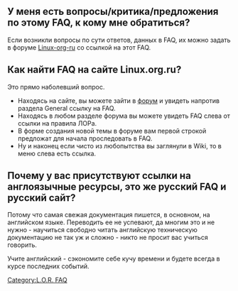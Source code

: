 ==У меня есть вопросы/критика/предложения по этому FAQ, к кому мне обратиться?==

Если возникли вопросы по сути ответов, данных в FAQ, их можно задать в форуме [http://www.linux.org.ru/group.jsp?group=4068 Linux-org-ru] со ссылкой на этот FAQ.

==Как найти FAQ на сайте Linux.org.ru?==

Это прямо наболевший вопрос.

* Находясь на сайте, вы можете зайти в [http://www.linux.org.ru/view-section.jsp?section=2 форум] и увидеть напротив раздела General ссылку на FAQ.
* Находясь в любом разделе форума вы можете увидеть FAQ слева от ссылки на правила ЛОРа.
* В форме создания новой темы в форуме вам первой строкой предложат для начала проследовать в FAQ.
* Ну и наконец если чисто из любопытства вы заглянули в Wiki, то в меню слева есть ссылка.

==Почему у вас присутствуют ссылки на англоязычные ресурсы, это же русский FAQ и русский сайт?==

Потому что самая свежая документация пишется, в основном, на английском языке. Переводить ее не успевают, да многим это и не нужно - научиться свободно читать английскую техническую документацию не так уж и сложно - никто не просит вас учиться говорить.

Учите английский - сэкономите себе кучу времени и будете всегда в курсе последних событий.

[[Category:L.O.R. FAQ]]
